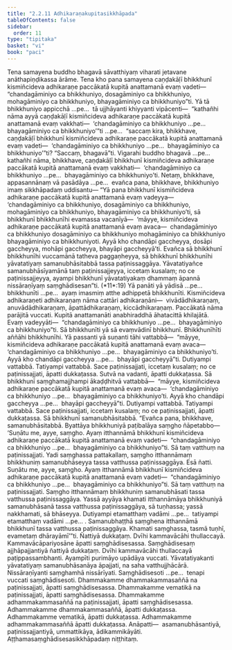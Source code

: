 ```yaml
---
title: "2.2.11 Adhikaraṇakupitasikkhāpada"
tableOfContents: false
sidebar:
  order: 11
type: "tipitaka"
basket: "vi"
book: "paci"
---
```



<DynamicBreadcrumb />

<Division number="715" book="paci" e="ch" v="2" p="307">

<Paragraph number="2344" book="paci">
Tena samayena buddho bhagavā sāvatthiyaṃ viharati jetavane anāthapiṇḍikassa ārāme. Tena kho pana samayena caṇḍakāḷī bhikkhunī kismiñcideva adhikaraṇe paccākatā kupitā anattamanā evaṃ vadeti—  “chandagāminiyo ca bhikkhuniyo, dosagāminiyo ca bhikkhuniyo, mohagāminiyo ca bhikkhuniyo, bhayagāminiyo ca bhikkhuniyo”ti.
</Paragraph>

<Paragraph number="2345" book="paci">
Yā tā bhikkhuniyo appicchā …pe…  tā ujjhāyanti khiyyanti vipācenti—  “kathañhi nāma ayyā caṇḍakāḷī kismiñcideva adhikaraṇe paccākatā kupitā anattamanā evaṃ vakkhati—  ‘chandagāminiyo ca bhikkhuniyo …pe…  bhayagāminiyo ca bhikkhuniyo’”ti …pe…  “saccaṃ kira, bhikkhave, caṇḍakāḷī bhikkhunī kismiñcideva adhikaraṇe paccākatā kupitā anattamanā evaṃ vadeti—  ‘chandagāminiyo ca bhikkhuniyo …pe…  bhayagāminiyo ca bhikkhuniyo’”ti? “Saccaṃ, bhagavā”ti. Vigarahi buddho bhagavā …pe…  kathañhi nāma, bhikkhave, caṇḍakāḷī bhikkhunī kismiñcideva adhikaraṇe paccākatā kupitā anattamanā evaṃ vakkhati—  ‘chandagāminiyo ca bhikkhuniyo …pe…  bhayagāminiyo ca bhikkhuniyo’ti. Netaṃ, bhikkhave, appasannānaṃ vā pasādāya …pe…  evañca pana, bhikkhave, bhikkhuniyo imaṃ sikkhāpadaṃ uddisantu—
</Paragraph>

</Division>
<Division number="716" book="paci" e="ch" v="2" p="307">

<Paragraph number="2346" book="paci">
<Emphasis>“Yā pana bhikkhunī kismiñcideva adhikaraṇe paccākatā kupitā anattamanā evaṃ vadeyya—  ‘chandagāminiyo ca bhikkhuniyo, dosagāminiyo ca bhikkhuniyo, mohagāminiyo ca bhikkhuniyo, bhayagāminiyo ca bhikkhuniyo’ti, sā bhikkhunī bhikkhunīhi evamassa vacanīyā—  ‘māyye, kismiñcideva adhikaraṇe paccākatā kupitā anattamanā evaṃ avaca—  chandagāminiyo ca bhikkhuniyo dosagāminiyo ca bhikkhuniyo mohagāminiyo ca bhikkhuniyo bhayagāminiyo ca bhikkhuniyoti. Ayyā kho chandāpi gaccheyya, dosāpi gaccheyya, mohāpi gaccheyya, bhayāpi gaccheyyā’ti. Evañca sā bhikkhunī bhikkhunīhi vuccamānā tatheva paggaṇheyya, sā bhikkhunī bhikkhunīhi yāvatatiyaṃ samanubhāsitabbā tassa paṭinissaggāya. Yāvatatiyañce samanubhāsīyamānā taṃ paṭinissajjeyya, iccetaṃ kusalaṃ; no ce paṭinissajjeyya, ayampi bhikkhunī yāvatatiyakaṃ dhammaṃ āpannā nissāraṇīyaṃ saṃghādisesan”</Emphasis>ti. (*11*:<Emphasis>19</Emphasis>)
</Paragraph>

</Division>
<Division number="717" book="paci" e="ch" v="2" p="308">

<Paragraph number="2347" book="paci">
<Emphasis>Yā panā</Emphasis>ti yā yādisā …pe…  <Emphasis>bhikkhunī</Emphasis>ti …pe…  ayaṃ imasmiṃ atthe adhippetā bhikkhunīti.
</Paragraph>

<Paragraph number="2348" book="paci">
<Emphasis>Kismiñcideva adhikaraṇe</Emphasis>ti adhikaraṇaṃ nāma cattāri adhikaraṇāni—  vivādādhikaraṇaṃ, anuvādādhikaraṇaṃ, āpattādhikaraṇaṃ, kiccādhikaraṇaṃ.
</Paragraph>

<Paragraph number="2349" book="paci">
<Emphasis>Paccākatā</Emphasis> nāma parājitā vuccati.
</Paragraph>

<Paragraph number="2350" book="paci">
<Emphasis>Kupitā anattamanā</Emphasis>ti anabhiraddhā āhatacittā khilajātā.
</Paragraph>

<Paragraph number="2351" book="paci">
<Emphasis>Evaṃ vadeyyā</Emphasis>ti—  “chandagāminiyo ca bhikkhuniyo …pe…  bhayagāminiyo ca bhikkhuniyo”ti.
</Paragraph>

<Paragraph number="2352" book="paci">
<Emphasis>Sā bhikkhunī</Emphasis>ti yā sā evaṃvādinī bhikkhunī.
</Paragraph>

<Paragraph number="2353" book="paci">
<Emphasis>Bhikkhunīhī</Emphasis>ti aññāhi bhikkhunīhi.
</Paragraph>

<Paragraph number="2354" book="paci">
Yā passanti yā suṇanti tāhi vattabbā—  “māyye, kismiñcideva adhikaraṇe paccākatā kupitā anattamanā evaṃ avaca—  ‘chandagāminiyo ca bhikkhuniyo …pe…  bhayagāminiyo ca bhikkhuniyo’ti. Ayyā kho chandāpi gaccheyya …pe…  bhayāpi gaccheyyā”ti. Dutiyampi vattabbā. Tatiyampi vattabbā. Sace paṭinissajjati, iccetaṃ kusalaṃ; no ce paṭinissajjati, āpatti dukkaṭassa. Sutvā na vadanti, āpatti dukkaṭassa. Sā bhikkhunī saṃghamajjhampi ākaḍḍhitvā vattabbā—  “māyye, kismiñcideva adhikaraṇe paccākatā kupitā anattamanā evaṃ avaca—  ‘chandagāminiyo ca bhikkhuniyo …pe…  bhayagāminiyo ca bhikkhuniyo’ti. Ayyā kho chandāpi gaccheyya …pe…  bhayāpi gaccheyyā”ti. Dutiyampi vattabbā. Tatiyampi vattabbā. Sace paṭinissajjati, iccetaṃ kusalaṃ; no ce paṭinissajjati, āpatti dukkaṭassa. Sā bhikkhunī samanubhāsitabbā. “Evañca pana, bhikkhave, samanubhāsitabbā. Byattāya bhikkhuniyā paṭibalāya saṃgho ñāpetabbo—
</Paragraph>

</Division>
<Division number="718" book="paci" e="ch" v="2" p="308">

<Paragraph number="2355" book="paci">
‘Suṇātu me, ayye, saṃgho. Ayaṃ itthannāmā bhikkhunī kismiñcideva adhikaraṇe paccākatā kupitā anattamanā evaṃ vadeti—  “chandagāminiyo ca bhikkhuniyo …pe…  bhayagāminiyo ca bhikkhuniyo”ti. Sā taṃ vatthuṃ na paṭinissajjati. Yadi saṃghassa pattakallaṃ, saṃgho itthannāmaṃ bhikkhuniṃ samanubhāseyya tassa vatthussa paṭinissaggāya. Esā ñatti.
</Paragraph>

<Paragraph number="2356" book="paci">
Suṇātu me, ayye, saṃgho. Ayaṃ itthannāmā bhikkhunī kismiñcideva adhikaraṇe paccākatā kupitā anattamanā evaṃ vadeti—  “chandagāminiyo ca bhikkhuniyo …pe…  bhayagāminiyo ca bhikkhuniyo”ti. Sā taṃ vatthuṃ na paṭinissajjati. Saṃgho itthannāmaṃ bhikkhuniṃ samanubhāsati tassa vatthussa paṭinissaggāya. Yassā ayyāya khamati itthannāmāya bhikkhuniyā samanubhāsanā tassa vatthussa paṭinissaggāya, sā tuṇhassa; yassā nakkhamati, sā bhāseyya.
</Paragraph>

<Paragraph number="2357" book="paci">
Dutiyampi etamatthaṃ vadāmi …pe…  tatiyampi etamatthaṃ vadāmi …pe… .
</Paragraph>

<Paragraph number="2358" book="paci">
Samanubhaṭṭhā saṃghena itthannāmā bhikkhunī tassa vatthussa paṭinissaggāya. Khamati saṃghassa, tasmā tuṇhī, evametaṃ dhārayāmī’”ti.
</Paragraph>

<Paragraph number="2359" book="paci">
Ñattiyā dukkaṭaṃ. Dvīhi kammavācāhi thullaccayā. Kammavācāpariyosāne āpatti saṃghādisesassa. Saṃghādisesaṃ ajjhāpajjantiyā ñattiyā dukkaṭaṃ. Dvīhi kammavācāhi thullaccayā paṭippassambhanti.
</Paragraph>

<Paragraph number="2360" book="paci">
<Emphasis>Ayampī</Emphasis>ti purimāyo upādāya vuccati.
</Paragraph>

<Paragraph number="2361" book="paci">
<Emphasis>Yāvatatiyakan</Emphasis>ti yāvatatiyaṃ samanubhāsanāya āpajjati, na saha vatthujjhācārā.
</Paragraph>

<Paragraph number="2362" book="paci">
<Emphasis>Nissāraṇīyan</Emphasis>ti saṃghamhā nissārīyati.
</Paragraph>

<Paragraph number="2363" book="paci">
<Emphasis>Saṃghādiseso</Emphasis>ti …pe…  tenapi vuccati saṃghādisesoti.
</Paragraph>

</Division>
<Division number="719" book="paci" e="ch" v="2" p="309">

<Paragraph number="2364" book="paci">
Dhammakamme dhammakammasaññā na paṭinissajjati, āpatti saṃghādisesassa. Dhammakamme vematikā na paṭinissajjati, āpatti saṃghādisesassa. Dhammakamme adhammakammasaññā na paṭinissajjati, āpatti saṃghādisesassa.
</Paragraph>

<Paragraph number="2365" book="paci">
Adhammakamme dhammakammasaññā, āpatti dukkaṭassa. Adhammakamme vematikā, āpatti dukkaṭassa. Adhammakamme adhammakammasaññā āpatti dukkaṭassa.
</Paragraph>

</Division>
<Division number="720" book="paci" e="ch" v="2" p="309">

<Paragraph number="2366" book="paci">
Anāpatti—  asamanubhāsantiyā, paṭinissajjantiyā, ummattikāya, ādikammikāyāti.

</Paragraph>
</Division>

<Paragraph number="2367" type="center" book="paci">
Aṭṭhamasaṃghādisesasikkhāpadaṃ niṭṭhitaṃ.
</Paragraph>